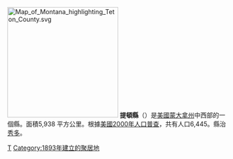 {{Otheruses|提頓縣|subject=美國蒙大拿州的一個縣|other=同名的縣}}
{{noteTA
|1=zh-cn:蒂顿; zh-tw:提頓; 
}}
[[File:Map_of_Montana_highlighting_Teton_County.svg|250px]]
'''提頓縣'''（{{lang-en|Teton County}}）是[[美國|美國]][[蒙大拿州|蒙大拿州]]中西部的一個縣。面積5,938 平方公里。根據[[美國2000年人口普查|美國2000年人口普查]]，共有人口6,445。縣治[[秀多|秀多]]。

[[Category:蒙大拿州行政區劃|T]]
[[Category:1893年建立的聚居地|Category:1893年建立的聚居地]]